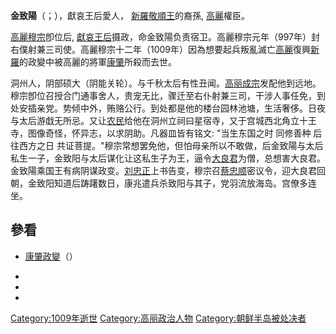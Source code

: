'''金致陽'''（{{lang|ko|'''김치양'''}}；{{bd|969年||1009年||catIdx=H金}}），獻哀王后愛人， [[新羅|新羅]][[敬順王|敬順王]]的裔孫, [[高麗|高麗]]權臣。

[[高麗穆宗|高麗穆宗]]卽位后, [[獻哀王后|獻哀王后]]摄政，命金致陽负责宿卫。高麗穆宗元年（997年）封右僕射兼三司使。高麗穆宗十二年（1009年）因為想要起兵叛亂滅亡[[高麗|高麗]]復興[[新羅|新羅]]的政變中被高麗的將軍[[康肇|康肇]]所殺而去世。

洞州人，阴部硕大（阴能关轮）。与千秋太后有性丑闻。[[高丽成宗|高丽成宗]]发配他到远地。穆宗卽位召授合门通事舍人，贵宠无比，骤迁至右仆射兼三司，干涉人事任免，到处安插亲党。势倾中外，贿赂公行。到处都是他的楼台园林池塘，生活奢侈。日夜与太后游戱无所忌。又让[[农民|农民]]给他在洞州立祠曰星宿寺，又于宫城西北角立十王寺，图像奇怪，怀异志，以求阴助。凡器皿皆有铭文: "当生东国之时 同修善种 后往西方之日 共证菩提。"穆宗常想罢免他，但怕母亲所以不敢做，后金致陽与太后私生一子，金致阳与太后谋化让这私生子为王，逼令[[大良君|大良君]]为僧，总想害大良君。金致陽乘国王有病阴谋政变。[[刘忠正|刘忠正]]上书告变，穆宗召[[蔡忠顺|蔡忠顺]]密议令，迎大良君回朝，金致阳知道后踌躇数日，康兆遣兵杀致阳与其子，党羽流放海岛。宫僚多连坐。

== 參看 ==
* [[康肇政變|康肇政變]]（{{lang|ko|강조의 변}}）

*[[Category:1009年逝世|Category:1009年逝世]]
*[[Category:高丽政治人物|Category:高丽政治人物]]
*[[Category:朝鲜半岛被处决者|Category:朝鲜半岛被处决者]]